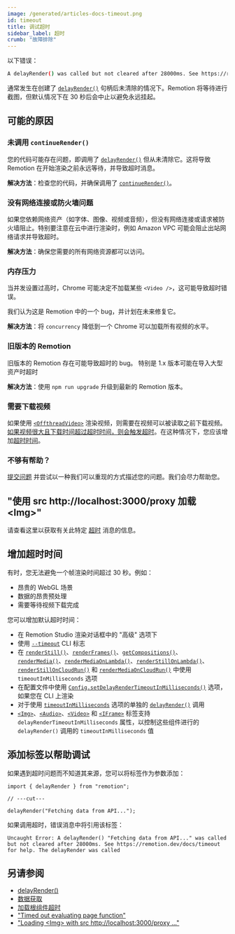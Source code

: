 ```yaml
---
image: /generated/articles-docs-timeout.png
id: timeout
title: 调试超时
sidebar_label: 超时
crumb: "故障排除"
---
```


以下错误：

```bash
A delayRender() was called but not cleared after 28000ms. See https://remotion.dev/docs/timeout for help. The delayRender was called
```

通常发生在创建了 [`delayRender()`](/docs/delay-render) 句柄后未清除的情况下。Remotion 将等待进行截图，但默认情况下在 30 秒后会中止以避免永远挂起。

## 可能的原因

### 未调用 `continueRender()`

您的代码可能存在问题，即调用了 [`delayRender()`](/docs/delay-render) 但从未清除它。这将导致 Remotion 在开始渲染之前永远等待，并导致超时消息。

**解决方法**：检查您的代码，并确保调用了 [`continueRender()`](/docs/continue-render)。

### 没有网络连接或防火墙问题

如果您依赖网络资产（如字体、图像、视频或音频），但没有网络连接或请求被防火墙阻止。特别要注意在云中进行渲染时，例如 Amazon VPC 可能会阻止出站网络请求并导致超时。

**解决方法**：确保您需要的所有网络资源都可以访问。

### 内存压力

当并发设置过高时，Chrome 可能决定不加载某些 `<Video />`，这可能导致超时错误。

我们认为这是 Remotion 中的一个 bug，并计划在未来修复它。

**解决方法**：将 `concurrency` 降低到一个 Chrome 可以加载所有视频的水平。

### 旧版本的 Remotion

旧版本的 Remotion 存在可能导致超时的 bug。
特别是 1.x 版本可能在导入大型资产时超时

**解决方法**：使用 `npm run upgrade` 升级到最新的 Remotion 版本。

### 需要下载视频

如果使用 [`<OffthreadVideo>`](/docs/offthreadvideo) 渲染视频，则需要在视频可以被读取之前下载视频。[如果视频很大且下载时间超过超时时间，则会触发超时](/docs/troubleshooting/delay-render-proxy)。在这种情况下，您应该增加[超时时间](#increase-timeout)。

### 不够有帮助？

[提交问题](https://github.com/remotion-dev/remotion/issues/new) 并尝试以一种我们可以重现的方式描述您的问题。我们会尽力帮助您。

## "使用 src http://localhost:3000/proxy 加载 &lt;Img&gt;"

请查看这里以获取有关此特定 [超时](/docs/troubleshooting/delay-render-proxy) 消息的信息。

## 增加超时时间<AvailableFrom v="2.6.3"/>

有时，您无法避免一个帧渲染时间超过 30 秒。例如：

- 昂贵的 WebGL 场景
- 数据的昂贵预处理
- 需要等待视频下载完成

您可以增加默认超时时间：

- 在 Remotion Studio 渲染对话框中的 "高级" 选项下
- 使用 [`--timeout`](/docs/cli/render#--timeout) CLI 标志
- 在 [`renderStill()`](/docs/renderer/render-still#timeoutinmilliseconds)、[`renderFrames()`](/docs/renderer/render-frames#timeoutinmilliseconds)、[`getCompositions()`](/docs/renderer/get-compositions#timeoutinmilliseconds)、[`renderMedia()`](/docs/renderer/render-media#timeoutinmilliseconds)、[`renderMediaOnLambda()`](/docs/lambda/rendermediaonlambda#timeoutinmilliseconds)、[`renderStillOnLambda()`](/docs/lambda/renderstillonlambda#timeoutinmilliseconds)、[`renderStillOnCloudRun()`](/docs/cloudrun/renderstilloncloudrun#delayrendertimeoutinmilliseconds) 和 [`renderMediaOnCloudRun()`](/docs/cloudrun/rendermediaoncloudrun#delayrendertimeoutinmilliseconds) 中使用 `timeoutInMilliseconds` 选项
- 在配置文件中使用 [`Config.setDelayRenderTimeoutInMilliseconds()`](/docs/config#setdelayrendertimeoutinmilliseconds) 选项，如果您在 CLI 上渲染
- 对于使用 [`timeoutInMilliseconds`](/docs/delay-render#modifying-the-timeout) 选项的单独的 [`delayRender()`](/docs/delay-render) 调用<AvailableFrom v="4.0.140"/>
- [`<Img>`](/docs/img#delayrendertimeoutinmilliseconds)、[`<Audio>`](/docs/audio#delayrendertimeoutinmilliseconds)、[`<Video>`](/docs/video#delayrendertimeoutinmilliseconds) 和 [`<IFrame>`](/docs/iframe#delayrendertimeoutinmilliseconds) 标签支持 `delayRenderTimeoutInMilliseconds` 属性，以控制这些组件进行的 `delayRender()` 调用的 `timeoutInMilliseconds` 值<AvailableFrom v="4.0.140"/>

## 添加标签以帮助调试<AvailableFrom v="2.6.13"/>

如果遇到超时问题而不知道其来源，您可以将标签作为参数添加：

```tsx twoslash
import { delayRender } from "remotion";

// ---cut---

delayRender("Fetching data from API...");
```

如果调用超时，错误消息中将引用该标签：

```
Uncaught Error: A delayRender() "Fetching data from API..." was called but not cleared after 28000ms. See https://remotion.dev/docs/timeout for help. The delayRender was called
```

## 另请参阅

- [delayRender()](/docs/delay-render)
- [数据获取](/docs/data-fetching)
- [加载根组件超时](/docs/troubleshooting/loading-root-component)
- ["Timed out evaluating page function"](/docs/troubleshooting/timed-out-page-function)
- ["Loading &lt;Img&gt; with src http://localhost:3000/proxy ..."](/docs/troubleshooting/delay-render-proxy)
